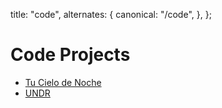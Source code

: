 
  title: "code",
  alternates: {
    canonical: "/code",
  },
};

# Code Projects

<AnimatedName />

- [Tu Cielo de Noche](/c/tu-cielo-de-noche)
- [UNDR](/c/undr)
